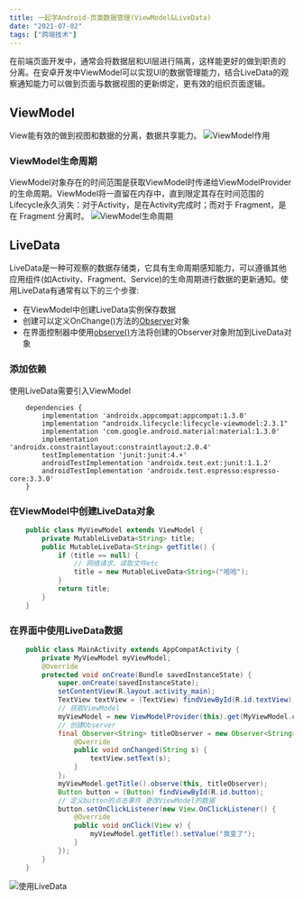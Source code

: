 ```yaml
---
title: 一起学Android-页面数据管理(ViewModel&LiveData)
date: "2021-07-02"  
tags: ["跨端技术"]
---
```


在前端页面开发中，通常会将数据层和UI层进行隔离，这样能更好的做到职责的分离。在安卓开发中ViewModel可以实现UI的数据管理能力，结合LiveData的观察通知能力可以做到页面与数据视图的更新绑定，更有效的组织页面逻辑。

## ViewModel
View能有效的做到视图和数据的分离，数据共享能力。
![ViewModel作用](/static/images/crossPlatformStatic/androidStatic/androidViewModel/viewmodel.png)

### ViewModel生命周期
ViewModel对象存在的时间范围是获取ViewModel时传递给ViewModelProvider的生命周期。ViewModel将一直留在内存中，直到限定其存在时间范围的Lifecycle永久消失：对于Activity，是在Activity完成时；而对于 Fragment，是在 Fragment 分离时。
![ViewModel生命周期](/static/images/crossPlatformStatic/androidStatic/androidViewModel/cycle.png)

## LiveData  
LiveData是一种可观察的数据存储类，它具有生命周期感知能力，可以遵循其他应用组件(如Activity、Fragment、Service)的生命周期进行数据的更新通知。使用LiveData有通常有以下的三个步骤:  
* 在ViewModel中创建LiveData实例保存数据
* 创建可以定义OnChange()方法的[Observer](https://developer.android.com/reference/androidx/lifecycle/Observer?hl=zh-cn)对象
* 在界面控制器中使用[observe()](https://developer.android.com/reference/androidx/lifecycle/LiveData?hl=zh-cn#observe(android.arch.lifecycle.LifecycleOwner,%0Aandroid.arch.lifecycle.Observer%3CT%3E))方法将创建的Observer对象附加到LiveData对象

### 添加依赖
使用LiveData需要引入ViewModel
```android
    dependencies {
        implementation 'androidx.appcompat:appcompat:1.3.0'
        implementation "androidx.lifecycle:lifecycle-viewmodel:2.3.1"
        implementation 'com.google.android.material:material:1.3.0'
        implementation 'androidx.constraintlayout:constraintlayout:2.0.4'
        testImplementation 'junit:junit:4.+'
        androidTestImplementation 'androidx.test.ext:junit:1.1.2'
        androidTestImplementation 'androidx.test.espresso:espresso-core:3.3.0'
    }
```
### 在ViewModel中创建LiveData对象

```java
    public class MyViewModel extends ViewModel {
        private MutableLiveData<String> title;
        public MutableLiveData<String> getTitle() {
            if (title == null) {
                // 网络请求、读取文件etc
                title = new MutableLiveData<String>("哈哈");
            }
            return title;
        }
    } 
```
### 在界面中使用LiveData数据
```java
    public class MainActivity extends AppCompatActivity {
        private MyViewModel myViewModel;
        @Override
        protected void onCreate(Bundle savedInstanceState) {
            super.onCreate(savedInstanceState);
            setContentView(R.layout.activity_main);
            TextView textView = (TextView) findViewById(R.id.textView);
            // 获取ViewModel
            myViewModel = new ViewModelProvider(this).get(MyViewModel.class);
            // 创建Observer
            final Observer<String> titleObserver = new Observer<String>() {
                @Override
                public void onChanged(String s) {
                    textView.setText(s);
                }
            };
            myViewModel.getTitle().observe(this, titleObserver);
            Button button = (Button) findViewById(R.id.button);
            // 定义button的点击事件 更改ViewModel的数据
            button.setOnClickListener(new View.OnClickListener() {
                @Override
                public void onClick(View v) {
                    myViewModel.getTitle().setValue("我变了");
                }
            });
        }
    }
```
![使用LiveData](/static/images/crossPlatformStatic/androidStatic/androidViewModel/showLiveData.gif)


